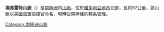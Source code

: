 '''埃弗雷特山脈'''（{{lang-en|Everett Range}}）是[[南極洲|南極洲]]的[[山脈|山脈]]，位於[[維多利亞地|維多利亞地]]西北部，長約97公里，該山脈以[[美國海軍|美國海軍]]指揮官命名，現時受[[南極條約體系|南極條約體系]]管理。

{{coord|71|20|S|165|40|E|source:GNIS|display=title}}

{{Antarctica-geo-stub}}
[[Category:南極洲山脈|Category:南極洲山脈]]